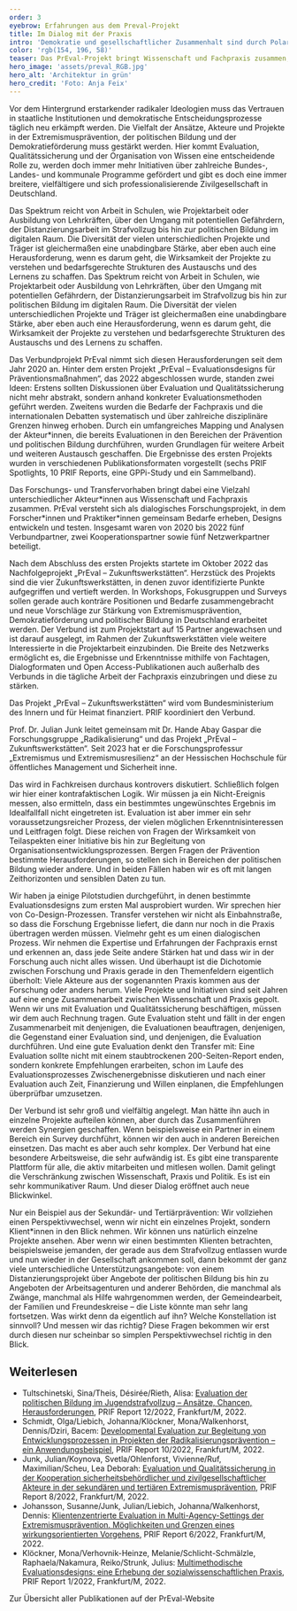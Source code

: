 ```yaml
---
order: 3
eyebrow: Erfahrungen aus dem Preval-Projekt
title: Im Dialog mit der Praxis
intro: 'Demokratie und gesellschaftlicher Zusammenhalt sind durch Polarisierungstendenzen, neue Protestdynamiken und extremistische Gruppierungen herausgefordert. Die Anschläge von Hanau und Halle haben die Aufmerksamkeit für das Gewaltpotential des Rechtsextremismus erhöht. Durch das Erstarken von Querdenken und der Reichsbürger-Bewegung sind radikale Ideologien im gesellschaftlichen Fokus. Vor diesem Hintergrund haben Extremismusprävention, politische Bildung und Demokratieförderung eine gesteigerte Bedeutung. Der PrEval-Verbund beschäftigt sich mit Evaluation und Qualitätssicherung in diesen Bereichen. Das erste Projekt „PrEval – Evaluationsdesigns für Präventionsmaßnahmen“ wurde im Jahr 2022 abgeschlossen.'
color: 'rgb(154, 196, 58)'
teaser: Das PrEval-Projekt bringt Wissenschaft und Fachpraxis zusammen, um Evaluation in der Extremismusprävention, Politischen Bildung und Demokratieförderung zu stärken. Julian Junk berichtet von Erfahrungen aus dem Projekt.
hero_image: 'assets/preval_RGB.jpg'
hero_alt: 'Architektur in grün'
hero_credit: 'Foto: Anja Feix'
---
```


<Leadin>Vor dem Hintergrund</Leadin> erstarkender radikaler Ideologien muss das Vertrauen in staatliche Institutionen und demokratische Entscheidungsprozesse
täglich neu erkämpft werden. Die Vielfalt der Ansätze, Akteure und Projekte in der Extremismusprävention, der politischen Bildung und der Demokratieförderung
muss gestärkt werden. Hier kommt Evaluation, Qualitätssicherung und der Organisation von Wissen eine entscheidende Rolle zu, werden doch immer mehr Initiativen
über zahlreiche Bundes-, Landes- und kommunale Programme gefördert und gibt es doch eine immer breitere, vielfältigere und sich professionalisierende Zivilgesellschaft
in Deutschland.

Das Spektrum reicht von Arbeit in Schulen, wie Projektarbeit oder Ausbildung von Lehrkräften, über den Umgang mit potentiellen Gefährdern, der Distanzierungsarbeit im Strafvollzug bis hin zur politischen Bildung im digitalen Raum. Die Diversität der vielen unterschiedlichen Projekte und Träger ist gleichermaßen eine unabdingbare Stärke, aber eben auch eine Herausforderung, wenn es darum geht, die Wirksamkeit der Projekte zu verstehen und bedarfsgerechte Strukturen des Austauschs und des Lernens zu schaffen. Das Spektrum reicht von Arbeit in Schulen, wie Projektarbeit oder Ausbildung von Lehrkräften, über den Umgang mit potentiellen Gefährdern, der Distanzierungsarbeit im Strafvollzug bis hin zur politischen Bildung im digitalen Raum. Die Diversität der vielen unterschiedlichen Projekte und Träger ist gleichermaßen eine unabdingbare Stärke, aber eben auch eine Herausforderung, wenn es darum geht, die Wirksamkeit der Projekte zu verstehen und bedarfsgerechte Strukturen des Austauschs und des Lernens zu schaffen.

Das Verbundprojekt PrEval nimmt sich diesen Herausforderungen seit dem Jahr 2020 an. Hinter dem ersten Projekt „PrEval – Evaluationsdesigns für Präventionsmaßnahmen“, das 2022 abgeschlossen wurde, standen zwei Ideen: Erstens sollten Diskussionen über Evaluation und Qualitätssicherung nicht mehr abstrakt, sondern anhand konkreter Evaluationsmethoden geführt werden. Zweitens wurden die Bedarfe der Fachpraxis und die internationalen Debatten systematisch und über zahlreiche disziplinäre Grenzen hinweg erhoben. Durch ein umfangreiches Mapping und Analysen der Akteur\*innen, die bereits Evaluationen in den Bereichen der Prävention und politischen Bildung durchführen, wurden Grundlagen für weitere Arbeit und weiteren Austausch geschaffen. Die Ergebnisse des ersten Projekts wurden in verschiedenen Publikationsformaten vorgestellt (sechs PRIF Spotlights, 10 PRIF Reports, eine GPPi-Study und ein Sammelband).

Das Forschungs- und Transfervorhaben bringt dabei eine Vielzahl unterschiedlicher Akteur\*innen aus Wissenschaft und Fachpraxis zusammen. PrEval versteht sich als dialogisches Forschungsprojekt, in dem Forscher\*innen und Praktiker\*innen gemeinsam Bedarfe erheben, Designs entwickeln und testen. Insgesamt waren von 2020 bis 2022 fünf Verbundpartner, zwei Kooperationspartner sowie fünf Netzwerkpartner beteiligt.

Nach dem Abschluss des ersten Projekts startete im Oktober 2022 das Nachfolgeprojekt „PrEval – Zukunftswerkstätten“. Herzstück des Projekts sind die vier Zukunftswerkstätten, in denen zuvor identifizierte Punkte aufgegriffen und vertieft werden. In Workshops, Fokusgruppen und Surveys sollen gerade auch konträre Positionen und Bedarfe zusammengebracht und neue Vorschläge zur Stärkung von Extremismusprävention, Demokratieförderung und politischer Bildung in Deutschland erarbeitet werden. Der Verbund ist zum Projektstart auf 15 Partner angewachsen und ist darauf ausgelegt, im Rahmen der Zukunftswerkstätten viele weitere Interessierte in die Projektarbeit einzubinden. Die Breite des Netzwerks ermöglicht es, die Ergebnisse und Erkenntnisse mithilfe von Fachtagen, Dialogformaten und Open Access-Publikationen auch außerhalb des Verbunds in die tägliche Arbeit der Fachpraxis einzubringen und diese zu stärken.

Das Projekt „PrEval – Zukunftswerkstätten“ wird vom Bundesministerium des Innern und für Heimat finanziert. PRIF koordiniert den Verbund.

<Interview title="Interview mit Julian Junk">
<InterviewParticipant name="Julian Junk" image="assets/Julian_RGB.jpg" image_alt="Mann mit Jackett">

Prof. Dr. Julian Junk leitet gemeinsam mit Dr. Hande Abay Gaspar die Forschungsgruppe „Radikalisierung“ und das Projekt „PrEval – Zukunftswerkstätten“. Seit 2023 hat er die Forschungsprofessur „Extremismus und Extremismusresilienz“ an der Hessischen Hochschule für öffentliches Management und Sicherheit inne.

</InterviewParticipant>
<InterviewQuestion q="Q: Kann man den Erfolg von Prävention messen?">

Das wird in Fachkreisen durchaus kontrovers diskutiert. Schließlich folgen wir hier einer kontrafaktischen Logik. Wir müssen ja ein Nicht-Ereignis messen, also ermitteln, dass ein bestimmtes ungewünschtes Ergebnis im Idealfallfall nicht eingetreten ist. Evaluation ist aber immer ein sehr voraussetzungsreicher Prozess, der vielen möglichen Erkenntnisinteressen und Leitfragen folgt. Diese reichen von Fragen der Wirksamkeit von Teilaspekten einer Initiative bis hin zur Begleitung von Organisationsentwicklungsprozessen. Bergen Fragen der Prävention bestimmte Herausforderungen, so stellen sich in Bereichen der politischen Bildung wieder andere. Und in beiden Fällen haben wir es oft mit langen Zeithorizonten und sensiblen Daten zu tun.

</InterviewQuestion>
<InterviewQuestion q="Wie greifen Forschung und Transfer im PrEval-Projekt ineinander?">

Wir haben ja einige Pilotstudien durchgeführt, in denen bestimmte Evaluationsdesigns zum ersten Mal ausprobiert wurden. Wir sprechen hier von Co-Design-Prozessen. Transfer verstehen wir nicht als Einbahnstraße, so dass die Forschung Ergebnisse liefert, die dann nur noch in die Praxis übertragen werden müssen. Vielmehr geht es um einen dialogischen Prozess. Wir nehmen die Expertise und Erfahrungen der Fachpraxis ernst und erkennen an, dass jede Seite andere Stärken hat und dass wir in der Forschung auch nicht alles wissen. Und überhaupt ist die Dichotomie zwischen Forschung und Praxis gerade in den Themenfeldern eigentlich überholt: Viele Akteure aus der sogenannten Praxis kommen aus der Forschung oder anders herum. Viele Projekte und Initiativen sind seit Jahren auf eine enge Zusammenarbeit zwischen Wissenschaft und Praxis gepolt. Wenn wir uns mit Evaluation und Qualitätssicherung beschäftigen, müssen wir dem auch Rechnung tragen. Gute Evaluation steht und fällt in der engen Zusammenarbeit mit denjenigen, die Evaluationen beauftragen, denjenigen, die Gegenstand einer Evaluation sind, und denjenigen, die Evaluation durchführen. Und eine gute Evaluation denkt den Transfer mit: Eine Evaluation sollte nicht mit einem staubtrockenen 200-Seiten-Report enden, sondern konkrete Empfehlungen erarbeiten, schon im Laufe des Evaluationsprozesses Zwischenergebnisse diskutieren und nach einer Evaluation auch Zeit, Finanzierung und Willen einplanen, die Empfehlungen überprüfbar umzusetzen.

</InterviewQuestion>
<InterviewQuestion q="Was zeichnet die Arbeitsweise im PrEval-Verbund aus?">

Der Verbund ist sehr groß und vielfältig angelegt. Man hätte ihn auch in einzelne Projekte aufteilen können, aber durch das Zusammenführen werden Synergien geschaffen. Wenn beispielsweise ein Partner in einem Bereich ein Survey durchführt, können wir den auch in anderen Bereichen einsetzen. Das macht es aber auch sehr komplex. Der Verbund hat eine besondere Arbeitsweise, die sehr aufwändig ist. Es gibt eine transparente Plattform für alle, die aktiv mitarbeiten und mitlesen wollen. Damit gelingt die Verschränkung zwischen Wissenschaft, Praxis und Politik. Es ist ein sehr kommunikativer Raum. Und dieser Dialog eröffnet auch neue Blickwinkel.

</InterviewQuestion>

<InterviewQuestion q="Welche neuen Blickwinkel sind das?">

Nur ein Beispiel aus der Sekundär- und Tertiärprävention: Wir vollziehen einen Perspektivwechsel, wenn wir nicht ein einzelnes Projekt, sondern Klient\*innen in den Blick nehmen. Wir können uns natürlich einzelne Projekte ansehen. Aber wenn wir einen bestimmten Klienten betrachten, beispielsweise jemanden, der gerade aus dem Strafvollzug entlassen wurde und nun wieder in der Gesellschaft ankommen soll, dann bekommt der ganz viele unterschiedliche Unterstützungsangebote: von einem Distanzierungsprojekt über Angebote der politischen Bildung bis hin zu Angeboten der Arbeitsagenturen und anderer Behörden, die manchmal als Zwänge, manchmal als Hilfe wahrgenommen werden, der Gemeindearbeit, der Familien und Freundeskreise – die Liste könnte man sehr lang fortsetzen. Was wirkt denn da eigentlich auf ihn? Welche Konstellation ist sinnvoll? Und messen wir das richtig? Diese Fragen bekommen wir erst durch diesen nur scheinbar so simplen Perspektivwechsel richtig in den Blick.

</InterviewQuestion>

</Interview>

<Notes>

## Weiterlesen

- Tultschinetski, Sina/Theis, Désirée/Rieth, Alisa: [Evaluation der politischen Bildung im Jugendstrafvollzug – Ansätze, Chancen, Herausforderungen](https://www.hsfk.de/publikationen/publikationssuche/publikation/evaluation-der-politischen-bildung-im-jugendstrafvollzug-ansaetze-chancen-herausforderungen), PRIF Report 12/2022, Frankfurt/M, 2022.
- Schmidt, Olga/Liebich, Johanna/Klöckner, Mona/Walkenhorst, Dennis/Dziri, Bacem: [Developmental Evaluation zur Begleitung von Entwicklungsprozessen in Projekten der Radikalisierungsprävention – ein Anwendungsbeispiel](https://www.hsfk.de/publikationen/publikationssuche/publikation/developmental-evaluation-zur-begleitung-von-entwicklungsprozessen-in-projekten-der-radikalisierungspraevention-ein-anwendungsbeispiel), PRIF Report 10/2022, Frankfurt/M, 2022.
- Junk, Julian/Koynova, Svetla/Ohlenforst, Vivienne/Ruf, Maximilian/Scheu, Lea Deborah: [Evaluation und Qualitätssicherung in der Kooperation sicherheitsbehördlicher und zivilgesellschaftlicher Akteure in der sekundären und tertiären Extremismusprävention](https://www.hsfk.de/publikationen/publikationssuche/publikation/evaluation-und-qualitaetssicherung-in-der-kooperation-sicherheitsbehoerdlicher-und-zivilgesellschaftlicher-akteure-in-der-sekundaeren-und-tertiaeren-extremismuspraevention), PRIF Report 8/2022, Frankfurt/M, 2022.
- Johansson, Susanne/Junk, Julian/Liebich, Johanna/Walkenhorst, Dennis: [Klientenzentrierte Evaluation in Multi-Agency-Settings der Extremismusprävention. Möglichkeiten und Grenzen eines wirkungsorientierten Vorgehens](https://www.hsfk.de/publikationen/publikationssuche/publikation/klientenzentrierte-evaluation-in-multi-agency-settings-der-extremismuspraevention), PRIF Report 6/2022, Frankfurt/M, 2022.
- Klöckner, Mona/Verhovnik-Heinze, Melanie/Schlicht-Schmälzle, Raphaela/Nakamura, Reiko/Strunk, Julius: [Multimethodische Evaluationsdesigns: eine Erhebung der sozialwissenschaftlichen Praxis](https://www.hsfk.de/publikationen/publikationssuche/publikation/multimethodische-evaluationsdesigns-eine-erhebung-der-sozialwissenschaftlichen-praxis), PRIF Report 1/2022, Frankfurt/M, 2022.

</Notes>

<CallToAction url="https://preval.hsfk.de/ergebnisse">

Zur Übersicht aller Publikationen auf der PrEval-Website

</CallToAction>
